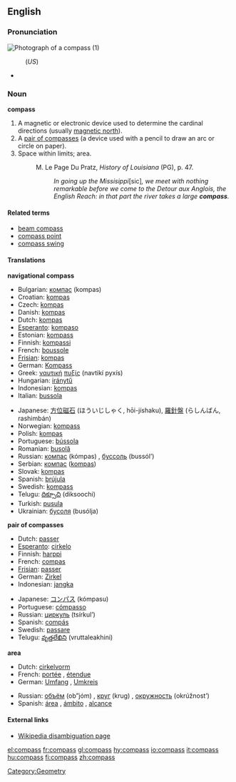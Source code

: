 ==English==

===Pronunciation===
[[Image:Compass_in_a_wooden_frame.jpg|thumb|right|Photograph of a compass (1)]]
{{wikipedia}}
:(''US'') {{SAMPA|/cVm.p{s/}}
:{{IPA|/'kʌmpəs/}}
*{{audio|en-us-compass.ogg|Audio (US)}}

===Noun===
'''compass'''

#A magnetic or electronic device used to determine the cardinal directions (usually [[magnetic north]]).
#A [[pair of compasses]] (a device used with a pencil to draw an arc or circle on paper).
#Space within limits; area.
#: M. Le Page Du Pratz, ''History of Louisiana'' (PG), p. 47.
#:: ''In going up the Missisippi ''[sic]'', we meet with nothing remarkable before we come to the Detour aux Anglois, the English Reach: in that part the river takes a large '''compass'''.''

====Related terms====
*[[beam compass]]
*[[compass point]]
*[[compass swing]]

====Translations====
'''navigational compass'''
{{top}}
*Bulgarian: [[компас]] (kompas) {{m}}
*Croatian: [[kompas]] {{m}}
*Czech: [[kompas]] {{m}}
*Danish: [[kompas]] {{c}}
*Dutch: [[kompas]] {{n}}
*[[Esperanto]]: [[kompaso]]
*Estonian: [[kompass]]
*Finnish: [[kompassi]]
*French: [[boussole]] {{f}}
*[[Frisian]]: [[kompas]] {{n}}
*German: [[Kompass]] {{m}}
*Greek: [[ναυτική]] [[πυξίς]] (navtikí pyxís) {{f}}
*Hungarian: [[iránytű]]
*Indonesian: [[kompas]]
*Italian: [[bussola]] {{f}}
{{mid}}
*Japanese: [[方位磁石]] (ほういじしゃく, hōi-jíshaku), [[羅針盤]] (らしんばん, rashimbán)
*Norwegian: [[kompass]] {{c}}
*Polish: [[kompas]] {{m}}
*Portuguese: [[bússola]] {{f}}
*Romanian: [[busolă]] {{f}}
*Russian: [[компас]] (kómpas) {{m}}, [[буссоль]] (bussól’) {{f}}
*Serbian: [[компас]] ([[kompas]]) {{m}}
*Slovak: [[kompas]] {{m}}
*Spanish: [[brújula]] {{f}}
*Swedish: [[kompass]] {{c}}
*Telugu: [[దిక్సూచి]] (diksoochi)
*Turkish: [[pusula]]
*Ukrainian: [[бусоля]] (busólja) {{m}}
{{bottom}}

'''pair of compasses'''
{{top}}
*Dutch: [[passer]]
*[[Esperanto]]: [[cirkelo]]
*Finnish: [[harppi]]
*French: [[compas]] {{m}}
*[[Frisian]]: [[passer]]
*German: [[Zirkel]] {{m}}
*Indonesian: [[jangka]]
{{mid}}
*Japanese: [[コンパス]] (kómpasu)
*Portuguese: [[cómpasso]] {{m}}
*Russian: [[циркуль]] (tsírkul’) {{m}}
*Spanish: [[compás]] {{m}}
*Swedish: [[passare]] {{c}}
*Telugu: [[వృత్తలేఖిని]] (vruttaleakhini)
{{bottom}}

'''area'''
{{top}}
*Dutch: [[cirkelvorm]]
*French: [[portée]] {{f}}, [[étendue]] {{f}}
*German: [[Umfang]] {{m}}, [[Umkreis]] {{m}}
{{mid}}
*Russian: [[объём]] (ob”jóm) {{m}}, [[круг]] (krug) {{m}}, [[окружность]] (okrúžnost’) {{f}}
*Spanish: [[área]] {{f}}, [[ámbito]] {{m}}, [[alcance]] {{m}}
{{bottom}}

====External links====
*[[w:Compass (disambiguation)|Wikipedia disambiguation page]]

[[Category:Geometry]]

[[el:compass]]
[[fr:compass]]
[[gl:compass]]
[[hy:compass]]
[[io:compass]]
[[it:compass]]
[[hu:compass]]
[[fi:compass]]
[[zh:compass]]